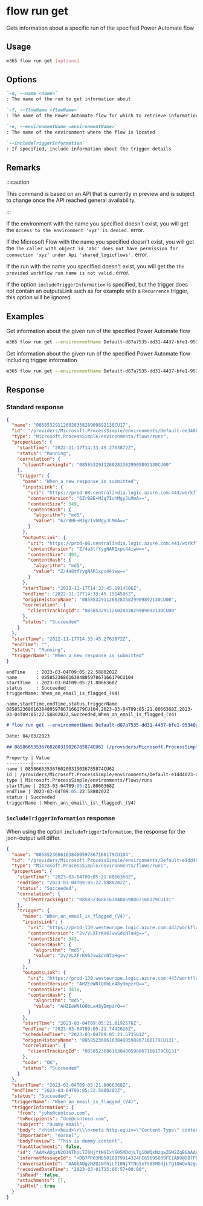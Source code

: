 
# flow run get

Gets information about a specific run of the specified Power Automate flow

## Usage

```sh
m365 flow run get [options]
```

## Options

```md definition-list
`-n, --name <name>`
: The name of the run to get information about

`-f, --flowName <flowName>`
: The name of the Power Automate flow for which to retrieve information

`-e, --environmentName <environmentName>`
: The name of the environment where the flow is located

`--includeTriggerInformation`
: If specified, include information about the trigger details
```

<Global />

## Remarks

:::caution

This command is based on an API that is currently in preview and is subject to change once the API reached general availability.

:::

If the environment with the name you specified doesn't exist, you will get the `Access to the environment 'xyz' is denied.` error.

If the Microsoft Flow with the name you specified doesn't exist, you will get the `The caller with object id 'abc' does not have permission for connection 'xyz' under Api 'shared_logicflows'.` error.

If the run with the name you specified doesn't exist, you will get the `The provided workflow run name is not valid.` error.

If the option `includeTriggerInformation` is specified, but the trigger does not contain an outputsLink such as for example with a `Recurrence` trigger, this option will be ignored.

## Examples

Get information about the given run of the specified Power Automate flow

```sh
m365 flow run get --environmentName Default-d87a7535-dd31-4437-bfe1-95340acd55c5 --flowName 5923cb07-ce1a-4a5c-ab81-257ce820109a --name 08586653536760200319026785874CU62
```

Get information about the given run of the specified Power Automate flow including trigger information

```sh
m365 flow run get --environmentName Default-d87a7535-dd31-4437-bfe1-95340acd55c5 --flowName 5923cb07-ce1a-4a5c-ab81-257ce820109a --name 08586653536760200319026785874CU62 --includeTriggerInformation
```

## Response

### Standard response

<Tabs>
  <TabItem value="JSON">

  ```json
  {
    "name": "08585329112602833828909892130CU17",
    "id": "/providers/Microsoft.ProcessSimple/environments/Default-de348bc7-1aeb-4406-8cb3-97db021cadb4/flows/170fb67e-a514-4d84-8727-582022bd13a9/runs/08585329112602833828909892130CU17",
    "type": "Microsoft.ProcessSimple/environments/flows/runs",
    "properties": {
      "startTime": "2022-11-17T14:33:45.2763872Z",
      "status": "Running",
      "correlation": {
        "clientTrackingId": "08585329112602833829909892130CU00"
      },
      "trigger": {
        "name": "When_a_new_response_is_submitted",
        "inputsLink": {
          "uri": "https://prod-08.centralindia.logic.azure.com:443/workflows/f7bf8f6b5c494e63bfc21b54087a596e/runs/08585329112602833828909892130CU17/contents/TriggerInputs?api-version=2016-06-01&se=2022-11-17T18%3A00%3A00.0000000Z&sp=%2Fruns%2F08585329112602833828909892130CU17%2Fcontents%2FTriggerInputs%2Fread&sv=1.0&sig=",
          "contentVersion": "6ZrBBE+MJg7IvhMgyJLMmA==",
          "contentSize": 349,
          "contentHash": {
            "algorithm": "md5",
            "value": "6ZrBBE+MJg7IvhMgyJLMmA=="
          }
        },
        "outputsLink": {
          "uri": "https://prod-08.centralindia.logic.azure.com:443/workflows/f7bf8f6b5c494e63bfc21b54087a596e/runs/08585329112602833828909892130CU17/contents/TriggerOutputs?api-version=2016-06-01&se=2022-11-17T18%3A00%3A00.0000000Z&sp=%2Fruns%2F08585329112602833828909892130CU17%2Fcontents%2FTriggerOutputs%2Fread&sv=1.0&sig=",
          "contentVersion": "Z/4a8tfYygNAR1xpc44iww==",
          "contentSize": 493,
          "contentHash": {
            "algorithm": "md5",
            "value": "Z/4a8tfYygNAR1xpc44iww=="
          }
        },
        "startTime": "2022-11-17T14:33:45.1914506Z",
        "endTime": "2022-11-17T14:33:45.1914506Z",
        "originHistoryName": "08585329112602833829909892130CU00",
        "correlation": {
          "clientTrackingId": "08585329112602833829909892130CU00"
        },
        "status": "Succeeded"
      }
    },
    "startTime": "2022-11-17T14:33:45.2763872Z",
    "endTime": "",
    "status": "Running",
    "triggerName": "When_a_new_response_is_submitted"
  }
  ```

  </TabItem>
  <TabItem value="Text">

  ```text
  endTime    : 2023-03-04T09:05:22.5880202Z
  name       : 08585236861638480597867166179CU104
  startTime  : 2023-03-04T09:05:21.8066368Z
  status     : Succeeded
  triggerName: When_an_email_is_flagged_(V4)
  ```

  </TabItem>
  <TabItem value="CSV">

  ```csv
  name,startTime,endTime,status,triggerName
  08585236861638480597867166179CU104,2023-03-04T09:05:21.8066368Z,2023-03-04T09:05:22.5880202Z,Succeeded,When_an_email_is_flagged_(V4)
  ```

  </TabItem>
  <TabItem value="Markdown">

  ```md
  # flow run get --environmentName Default-d87a7535-dd31-4437-bfe1-95340acd55c5 --flowName 5923cb07-ce1a-4a5c-ab81-257ce820109a --name 08586653536760200319026785874CU62

  Date: 04/03/2023

  ## 08586653536760200319026785874CU62 (/providers/Microsoft.ProcessSimple/environments/Default-d87a7535-dd31-4437-bfe1-95340acd55c5/flows/5923cb07-ce1a-4a5c-ab81-257ce820109a/runs/08586653536760200319026785874CU62)

  Property | Value
  ---------|-------
  name | 08586653536760200319026785874CU62
  id | /providers/Microsoft.ProcessSimple/environments/Default-e1dd4023-a656-480a-8a0e-c1b1eec51e1d/flows/c3c707b5-fefd-4f7a-a96c-b8e0d5ca3cc1/runs/08585208964855963748594654409CU47
  type | Microsoft.ProcessSimple/environments/flows/runs
  startTime | 2023-03-04T09:05:21.8066368Z
  endTime | 2023-03-04T09:05:22.5880202Z
  status | Succeeded
  triggerName | When\_an\_email\_is\_flagged\_(V4)
  ```

  </TabItem>
</Tabs>

### `includeTriggerInformation` response

When using the option `includeTriggerInformation`, the response for the json-output will differ.

<Tabs>
  <TabItem value="JSON">

  ```json
  {
    "name": "08585236861638480597867166179CU104",
    "id": "/providers/Microsoft.ProcessSimple/environments/Default-e1dd4023-a656-480a-8a0e-c1b1eec51e1d/flows/24335774-daf6-4183-acb7-f5155c2cd2fe/runs/08585236861638480597867166179CU104",
    "type": "Microsoft.ProcessSimple/environments/flows/runs",
    "properties": {
      "startTime": "2023-03-04T09:05:21.8066368Z",
      "endTime": "2023-03-04T09:05:22.5880202Z",
      "status": "Succeeded",
      "correlation": {
        "clientTrackingId": "08585236861638480598867166179CU131"
      },
      "trigger": {
        "name": "When_an_email_is_flagged_(V4)",
        "inputsLink": {
          "uri": "https://prod-130.westeurope.logic.azure.com:443/workflows/3ebadb794f6641e0b7f4fda131cdfb0b/runs/08585236861638480597867166179CU104/contents/TriggerInputs?api-version=2016-06-01&se=2023-03-04T14%3A00%3A00.0000000Z&sp=%2Fruns%2F08585236861638480597867166179CU104%2Fcontents%2FTriggerInputs%2Fread&sv=1.0&sig=",
          "contentVersion": "2v/VLXFrKV6JvwSdcN7aHg==",
          "contentSize": 343,
          "contentHash": {
            "algorithm": "md5",
            "value": "2v/VLXFrKV6JvwSdcN7aHg=="
          }
        },
        "outputsLink": {
          "uri": "https://prod-130.westeurope.logic.azure.com:443/workflows/3ebadb794f6641e0b7f4fda131cdfb0b/runs/08585236861638480597867166179CU104/contents/TriggerOutputs?api-version=2016-06-01&se=2023-03-04T14%3A00%3A00.0000000Z&sp=%2Fruns%2F08585236861638480597867166179CU104%2Fcontents%2FTriggerOutputs%2Fread&sv=1.0&sig=",
          "contentVersion": "AHZEeWNlQ0bLe48yDmpzrQ==",
          "contentSize": 3478,
          "contentHash": {
            "algorithm": "md5",
            "value": "AHZEeWNlQ0bLe48yDmpzrQ=="
          }
        },
        "startTime": "2023-03-04T09:05:21.6192576Z",
        "endTime": "2023-03-04T09:05:21.7442626Z",
        "scheduledTime": "2023-03-04T09:05:21.573561Z",
        "originHistoryName": "08585236861638480598867166179CU131",
        "correlation": {
          "clientTrackingId": "08585236861638480598867166179CU131"
        },
        "code": "OK",
        "status": "Succeeded"
      }
    },
    "startTime": "2023-03-04T09:05:21.8066368Z",
    "endTime": "2023-03-04T09:05:22.5880202Z",
    "status": "Succeeded",
    "triggerName": "When_an_email_is_flagged_(V4)",
    "triggerInformation": {
      "from": "john@contoso.com",
      "toRecipients": "doe@contoso.com",
      "subject": "Dummy email",
      "body": "<html><head>\r\\\n<meta http-equiv=\"Content-Type\" content=\"text/html; charset=utf-8\"></head><body><p>This is dummy content</p></body></html>",
      "importance": "normal",
      "bodyPreview": "This is dummy content",
      "hasAttachments": false,
      "id": "AAMkADgzN2Q1NThiLTI0NjYtNGIxYS05MDdjLTg1OWQxNzgwZGM2ZgBGAAAAAAC6jQfUzacTSIHqMw2yacnUBwBiOC8xvYmdT6G2E_hLMK5kAAAAAAEMAABiOC8xvYmdT6G2E_hLMK5kAALUqy81AAA=",
      "internetMessageId": "<DB7PR03MB5018879914324FC65695809FE1AD9@DB7PR03MB5018.eurprd03.prod.outlook.com>",
      "conversationId": "AAQkADgzN2Q1NThiLTI0NjYtNGIxYS05MDdjLTg1OWQxNzgwZGM2ZgAQAMqP9zsK8a1CnIYEgHclLTk=",
      "receivedDateTime": "2023-03-01T15:06:57+00:00",
      "isRead": false,
      "attachments": [],
      "isHtml": true
    }
  }
  ```

  </TabItem>
</Tabs>

